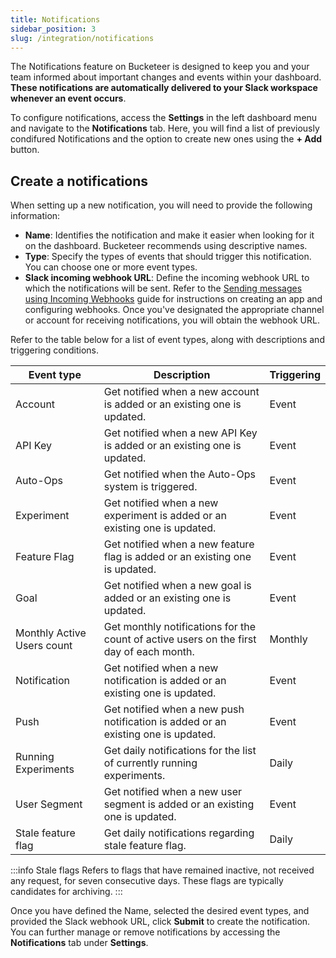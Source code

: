 ```yaml
---
title: Notifications
sidebar_position: 3
slug: /integration/notifications
---
```


The Notifications feature on Bucketeer is designed to keep you and your team informed about important changes and events within your dashboard. **These notifications are automatically delivered to your Slack workspace whenever an event occurs**.

To configure notifications, access the **Settings** in the left dashboard menu and navigate to the **Notifications** tab. Here, you will find a list of previously condifured Notifications and the option to create new ones using the **+ Add** button.

## Create a notifications

When setting up a new notification, you will need to provide the following information:

- **Name**: Identifies the notification and make it easier when looking for it on the dashboard. Bucketeer recommends using descriptive names.
- **Type**: Specify the types of events that should trigger this notification. You can choose one or more event types.
- **Slack incoming webhook URL**: Define the incoming webhook URL to which the notifications will be sent. Refer to the [Sending messages using Incoming Webhooks](https://api.slack.com/messaging/webhooks) guide for instructions on creating an app and configuring webhooks. Once you've designated the appropriate channel or account for receiving notifications, you will obtain the webhook URL.

Refer to the table below for a list of event types, along with descriptions and triggering conditions.

<table>
  <thead>
    <tr>
      <th>Event type</th>
      <th>Description</th>
      <th>Triggering</th>
    </tr>
  </thead>
  <tbody>
    <tr>
      <td>Account</td>
      <td>
        Get notified when a new account is added or an existing one is updated.
      </td>
      <td>Event</td>
    </tr>
    <tr>
      <td>API Key</td>
      <td>
        Get notified when a new API Key is added or an existing one is updated.
      </td>
      <td>Event</td>
    </tr>
    <tr>
      <td>Auto-Ops</td>
      <td>Get notified when the Auto-Ops system is triggered.</td>
      <td>Event</td>
    </tr>
    <tr>
      <td>Experiment</td>
      <td>
        Get notified when a new experiment is added or an existing one is
        updated.
      </td>
      <td>Event</td>
    </tr>
    <tr>
      <td>Feature Flag</td>
      <td>
        Get notified when a new feature flag is added or an existing one is
        updated.
      </td>
      <td>Event</td>
    </tr>
    <tr>
      <td>Goal</td>
      <td>
        Get notified when a new goal is added or an existing one is updated.
      </td>
      <td>Event</td>
    </tr>
    <tr>
      <td>Monthly Active Users count</td>
      <td>
        Get monthly notifications for the count of active users on the first day
        of each month.
      </td>
      <td>Monthly</td>
    </tr>
    <tr>
      <td>Notification</td>
      <td>
        Get notified when a new notification is added or an existing one is
        updated.
      </td>
      <td>Event</td>
    </tr>
    <tr>
      <td>Push</td>
      <td>
        Get notified when a new push notification is added or an existing one is
        updated.
      </td>
      <td>Event</td>
    </tr>
    <tr>
      <td>Running Experiments</td>
      <td>
        Get daily notifications for the list of currently running experiments.
      </td>
      <td>Daily</td>
    </tr>
    <tr>
      <td>User Segment</td>
      <td>
        Get notified when a new user segment is added or an existing one is
        updated.
      </td>
      <td>Event</td>
    </tr>
    <tr>
      <td>Stale feature flag</td>
      <td>Get daily notifications regarding stale feature flag.</td>
      <td>Daily</td>
    </tr>
  </tbody>
</table>

:::info Stale flags
Refers to flags that have remained inactive, not received any request, for seven consecutive days. These flags are typically candidates for archiving.
:::

Once you have defined the Name, selected the desired event types, and provided the Slack webhook URL, click **Submit** to create the notification. You can further manage or remove notifications by accessing the **Notifications** tab under **Settings**.
